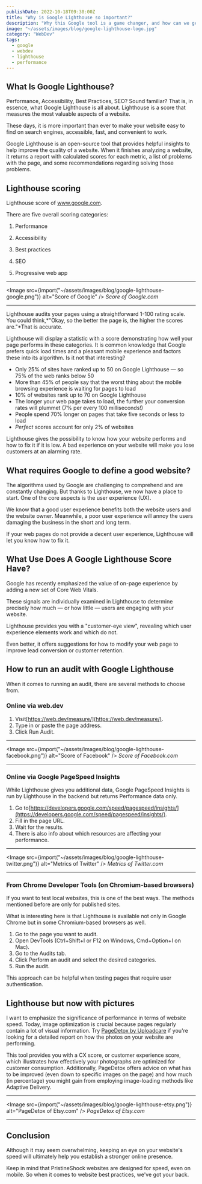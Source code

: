 ```yaml
---
publishDate: 2022-10-18T09:30:00Z
title: "Why is Google Lighthouse so important?"
description: "Why this Google tool is a game changer, and how can we get the maximum out of it?"
image: "~/assets/images/blog/google-lighthouse-logo.jpg"
category: "WebDev"
tags:
  - google
  - webdev
  - lighthouse
  - performance
---
```



## What Is Google Lighthouse?

Performance, Accessibility, Best Practices, SEO? Sound familiar? That is, in essence, what Google Lighthouse is all about. Lighthouse is a score that measures the most valuable aspects of a website.

These days, it is more important than ever to make your website easy to find on search engines, accessible, fast, and convenient to work.

Google Lighthouse is an open-source tool that provides helpful insights to help improve the quality of a website. When it finishes analyzing a website, it returns a report with calculated scores for each metric, a list of problems with the page, and some recommendations regarding solving those problems.

## Lighthouse scoring

Lighthouse score of www.google.com.

There are five overall scoring categories:

1. Performance

2. Accessibility

3. Best practices

4. SEO

5. Progressive web app

---

<Image src={import("~/assets/images/blog/google-lighthouse-google.png")} alt="Score of Google" />
_Score of Google.com_

---

Lighthouse audits your pages using a straightforward 1-100 rating scale. You could think,*"Okay, so the better the page is, the
higher the scores are."*That is accurate.

Lighthouse will display a statistic with a score demonstrating how well your page performs in these categories. It is common knowledge that Google prefers quick load times and a pleasant mobile experience and factors these into its algorithm. Is it not that interesting?

- Only 25% of sites have ranked up to 50 on Google Lighthouse — so 75% of the web ranks below 50
- More than 45% of people say that the worst thing about the mobile browsing experience is waiting for pages to load
- 10% of websites rank up to 70 on Google Lighthouse
- The longer your web page takes to load, the further your conversion rates will plummet (7% per every 100 milliseconds!)
- People spend 70% longer on pages that take five seconds or less to load
- _Perfect_ scores account for only 2% of websites

Lighthouse gives the possibility to know how your website performs and how to fix it if it is low. A bad experience on your website will make you lose customers at an alarming rate.

## What requires Google to define a good website?

The algorithms used by Google are challenging to comprehend and are constantly changing. But thanks to Lighthouse, we now have a place to start. One of the core aspects is the user experience (UX).

We know that a good user experience benefits both the website users and the website owner. Meanwhile, a poor user experience will annoy the users damaging the business in the short and long term.

If your web pages do not provide a decent user experience, Lighthouse will let you know how to fix it.

## What Use Does A Google Lighthouse Score Have?

Google has recently emphasized the value of on-page experience by adding a new set of Core Web Vitals.

These signals are individually examined in Lighthouse to determine precisely how much — or how little — users are engaging with your website.

Lighthouse provides you with a "customer-eye view", revealing which user experience elements work and which do not.

Even better, it offers suggestions for how to modify your web page to improve lead conversion or customer retention.

## How to run an audit with Google Lighthouse

When it comes to running an audit, there are several methods to choose from.

### Online via web.dev

1. Visit[https://web.dev/measure/](https://web.dev/measure/).
2. Type in or paste the page address.
3. Click Run Audit.

---

<Image src={import("~/assets/images/blog/google-lighthouse-facebook.png")} alt="Score of Facebook" />
_Score of Facebook.com_

---

### Online via Google PageSpeed Insights

While Lighthouse gives you additional data, Google PageSpeed Insights is run by Lighthouse in the backend but returns Performance data only.

1. Go to[https://developers.google.com/speed/pagespeed/insights/](https://developers.google.com/speed/pagespeed/insights/).
2. Fill in the page URL.
3. Wait for the results.
4. There is also info about which resources are affecting your performance.

---

<Image src={import("~/assets/images/blog/google-lighthouse-twitter.png")} alt="Metrics of Twitter" />
_Metrics of Twitter.com_

---

### From Chrome Developer Tools (on Chromium-based browsers)

If you want to test local websites, this is one of the best ways. The methods mentioned before are only for published sites.

What is interesting here is that Lighthouse is available not only in Google Chrome but in some Chromium-based browsers as well.

1. Go to the page you want to audit.
2. Open DevTools (Ctrl+Shift+I or F12 on Windows, Cmd+Option+I on Mac).
3. Go to the Audits tab.
4. Click Perform an audit and select the desired categories.
5. Run the audit.

This approach can be helpful when testing pages that require user authentication.

## Lighthouse but now with pictures

I want to emphasize the significance of performance in terms of website speed. Today, image optimization is crucial because pages regularly contain a lot of visual information. Try [PageDetox by Uploadcare](https://pagedetox.com) if you're looking for a detailed report on how the photos on your website are performing.

This tool provides you with a CX score, or customer experience score, which illustrates how effectively your photographs are optimized for customer consumption. Additionally, PageDetox offers advice on what has to be improved (even down to specific images on the page) and how much (in percentage) you might gain from employing image-loading methods like Adaptive Delivery.

---

<Image src={import("~/assets/images/blog/google-lighthouse-etsy.png")} alt="PageDetox of Etsy.com" />
_PageDetox of Etsy.com_

---

## Conclusion

Although it may seem overwhelming, keeping an eye on your website's speed will ultimately help you establish a stronger online presence.

Keep in mind that PristineShock websites are designed for speed, even on mobile. So when it comes to website best practices, we've got your back.
